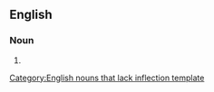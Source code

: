 ==English==

===Noun===
{{infl|en|noun}}[[Category:English nouns that lack inflection template]]

# {{alternative spelling of|swiftboating}}
